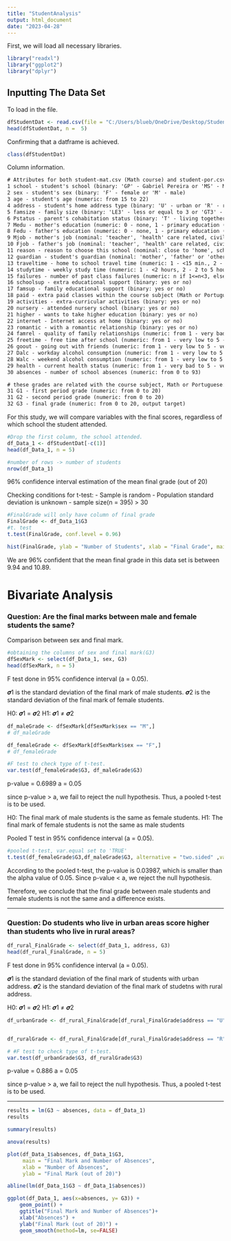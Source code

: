 ---
title: "StudentAnalysis"
output: html_document
date: "2023-04-28"
---

First, we will load all necessary libraries.

```{r}
library("readxl")
library("ggplot2")
library("dplyr")

```

## Inputting The Data Set

To load in the file.
```{r}
dfStudentDat <- read.csv(file = "C:/Users/blueb/OneDrive/Desktop/StudentGradeAnalysis/student_data.csv")
head(dfStudentDat, n =  5)
```
Confirming that a datframe is achieved.
```{r}
class(dfStudentDat)
```

Column information.
```{txt}
# Attributes for both student-mat.csv (Math course) and student-por.csv (Portuguese language course) datasets:
1 school - student's school (binary: 'GP' - Gabriel Pereira or 'MS' - Mousinho da Silveira)
2 sex - student's sex (binary: 'F' - female or 'M' - male)
3 age - student's age (numeric: from 15 to 22)
4 address - student's home address type (binary: 'U' - urban or 'R' - rural)
5 famsize - family size (binary: 'LE3' - less or equal to 3 or 'GT3' - greater than 3)
6 Pstatus - parent's cohabitation status (binary: 'T' - living together or 'A' - apart)
7 Medu - mother's education (numeric: 0 - none, 1 - primary education (4th grade), 2 â€“ 5th to 9th grade, 3 â€“ secondary education or 4 â€“ higher education)
8 Fedu - father's education (numeric: 0 - none, 1 - primary education (4th grade), 2 â€“ 5th to 9th grade, 3 â€“ secondary education or 4 â€“ higher education)
9 Mjob - mother's job (nominal: 'teacher', 'health' care related, civil 'services' (e.g. administrative or police), 'at_home' or 'other')
10 Fjob - father's job (nominal: 'teacher', 'health' care related, civil 'services' (e.g. administrative or police), 'at_home' or 'other')
11 reason - reason to choose this school (nominal: close to 'home', school 'reputation', 'course' preference or 'other')
12 guardian - student's guardian (nominal: 'mother', 'father' or 'other')
13 traveltime - home to school travel time (numeric: 1 - <15 min., 2 - 15 to 30 min., 3 - 30 min. to 1 hour, or 4 - >1 hour)
14 studytime - weekly study time (numeric: 1 - <2 hours, 2 - 2 to 5 hours, 3 - 5 to 10 hours, or 4 - >10 hours)
15 failures - number of past class failures (numeric: n if 1<=n<3, else 4)
16 schoolsup - extra educational support (binary: yes or no)
17 famsup - family educational support (binary: yes or no)
18 paid - extra paid classes within the course subject (Math or Portuguese) (binary: yes or no)
19 activities - extra-curricular activities (binary: yes or no)
20 nursery - attended nursery school (binary: yes or no)
21 higher - wants to take higher education (binary: yes or no)
22 internet - Internet access at home (binary: yes or no)
23 romantic - with a romantic relationship (binary: yes or no)
24 famrel - quality of family relationships (numeric: from 1 - very bad to 5 - excellent)
25 freetime - free time after school (numeric: from 1 - very low to 5 - very high)
26 goout - going out with friends (numeric: from 1 - very low to 5 - very high)
27 Dalc - workday alcohol consumption (numeric: from 1 - very low to 5 - very high)
28 Walc - weekend alcohol consumption (numeric: from 1 - very low to 5 - very high)
29 health - current health status (numeric: from 1 - very bad to 5 - very good)
30 absences - number of school absences (numeric: from 0 to 93)

# these grades are related with the course subject, Math or Portuguese:
31 G1 - first period grade (numeric: from 0 to 20)
31 G2 - second period grade (numeric: from 0 to 20)
32 G3 - final grade (numeric: from 0 to 20, output target)
```


For this study, we will compare variables with the final scores, regardless of which school the student attended. 

```{r}
#Drop the first column, the school attended.
df_Data_1 <- dfStudentDat[-c(1)]
head(df_Data_1, n = 5)
```
```{r}
#number of rows -> number of students
nrow(df_Data_1) 
```


96% confidence interval estimation of the mean final grade (out of 20)

Checking conditions for t-test:
  - Sample is random 
  - Population standard deviation is unknown
  - sample size(n = 395) > 30
  
```{r}
#FinalGrade will only have column of final grade
FinalGrade <- df_Data_1$G3
#t. test
t.test(FinalGrade, conf.level = 0.96)

```


```{r}
hist(FinalGrade, ylab = "Number of Students", xlab = "Final Grade", main ="Final Mark (Out of 20)")

```

We are 96% confident that the mean final grade in this data set is between 9.94 and 10.89.

# Bivariate Analysis

### Question: Are the final marks between male and female students the same? 

Comparison between sex and final mark. 


```{r}
#obtaining the columns of sex and final mark(G3)
dfSexMark <- select(df_Data_1, sex, G3)
head(dfSexMark, n = 5)
```



F test done in 95% confidence interval (a = 0.05). 

𝝈1 is the standard deviation of the final mark of male students.
𝝈2 is the standard deviation of the final mark of female students.

H0: 𝝈1 = 𝝈2
H1: 𝝈1 ≠ 𝝈2

```{r}
df_maleGrade <- dfSexMark[dfSexMark$sex == "M",]
# df_maleGrade

df_femaleGrade <- dfSexMark[dfSexMark$sex == "F",]
# df_femaleGrade

#F test to check type of t-test.
var.test(df_femaleGrade$G3, df_maleGrade$G3)
```

p-value = 0.6989
a = 0.05

since p-value > a, we fail to reject the null hypothesis. Thus, a pooled t-test is to be used.




H0: The final mark of male students is the same as female students.
H1: The final mark of female students is not the same as male students

Pooled T test in 95% confidence interval (a = 0.05).
```{r}
#pooled t-test, var.equal set to 'TRUE'
t.test(df_femaleGrade$G3,df_maleGrade$G3, alternative = "two.sided" ,var.equal = TRUE)

```

According to the pooled t-test, the p-value is 0.03987, which is smaller than the alpha value of 0.05. 
Since p-value < a, we reject the null hypothesis.

Therefore, we conclude that the final grade between male students and female students is not the same and a difference exists. 


---------------------------------------------------------------------------------------------------------------------

### Question: Do students who live in urban areas score higher than students who live in rural areas?

```{r}
df_rural_FinalGrade <- select(df_Data_1, address, G3)
head(df_rural_FinalGrade, n = 5)
```




F test done in 95% confidence interval (a = 0.05). 

𝝈1 is the standard deviation of the final mark of students with urban address.
𝝈2 is the standard deviation of the final mark of studetns with rural address.

H0: 𝝈1 = 𝝈2
H1: 𝝈1 ≠ 𝝈2

```{r}
df_urbanGrade <- df_rural_FinalGrade[df_rural_FinalGrade$address == "U",]


df_ruralGrade <- df_rural_FinalGrade[df_rural_FinalGrade$address == "R",]

# #F test to check type of t-test.
var.test(df_urbanGrade$G3, df_ruralGrade$G3)
```


p-value = 0.886
a = 0.05

since p-value > a, we fail to reject the null hypothesis. Thus, a pooled t-test is to be used.





---------------------------------------------------------------------------------------------------


```{r}
results = lm(G3 ~ absences, data = df_Data_1)
results
```

```{r}
summary(results)
```
 
 
```{r}
anova(results)
```
```{r}
plot(df_Data_1$absences, df_Data_1$G3,
     main = "Final Mark and Number of Absences",
     xlab = "Number of Absences",
     ylab = "Final Mark (out of 20)")

abline(lm(df_Data_1$G3 ~ df_Data_1$absences))

```
 
 

```{r}
ggplot(df_Data_1, aes(x=absences, y= G3)) +
    geom_point() +
    ggtitle("Final Mark and Number of Absences")+
    xlab("Absences") +
    ylab("Final Mark (out of 20)") +
    geom_smooth(method=lm, se=FALSE)
```


